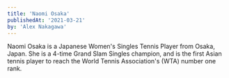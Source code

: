 ```yaml
---
title: 'Naomi Osaka'
publishedAt: '2021-03-21'
by: 'Alex Nakagawa'
---
```


Naomi Osaka is a Japanese Women's Singles Tennis Player from Osaka, Japan.
She is a 4-time Grand Slam Singles champion, and is the first Asian tennis player to reach the World Tennis Association's (WTA) number one rank.